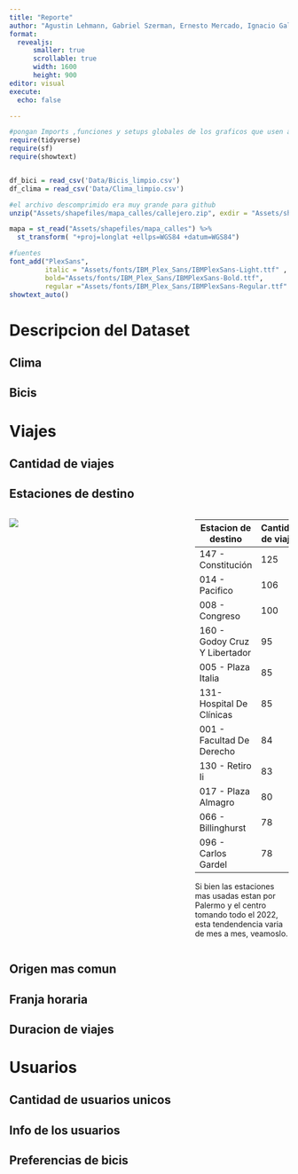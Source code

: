 ---
title: "Reporte"
author: "Agustin Lehmann, Gabriel Szerman, Ernesto Mercado, Ignacio Gallego"
format: 
  revealjs:
      smaller: true
      scrollable: true
      width: 1600
      height: 900
editor: visual
execute:
  echo: false

---

```{r prep, message=FALSE, include=FALSE}
#pongan Imports ,funciones y setups globales de los graficos que usen aca
require(tidyverse)
require(sf)
require(showtext)


df_bici = read_csv('Data/Bicis_limpio.csv')
df_clima = read_csv('Data/Clima_limpio.csv')

#el archivo descomprimido era muy grande para github
unzip("Assets/shapefiles/mapa_calles/callejero.zip", exdir = "Assets/shapefiles/mapa_calles")

mapa = st_read("Assets/shapefiles/mapa_calles") %>% 
  st_transform( "+proj=longlat +ellps=WGS84 +datum=WGS84")

#fuentes
font_add("PlexSans",
         italic = "Assets/fonts/IBM_Plex_Sans/IBMPlexSans-Light.ttf" ,
         bold="Assets/fonts/IBM_Plex_Sans/IBMPlexSans-Bold.ttf",
         regular ="Assets/fonts/IBM_Plex_Sans/IBMPlexSans-Regular.ttf" )
showtext_auto()
```

# Descripcion del Dataset

## Clima

## Bicis

# Viajes

## Cantidad de viajes

## Estaciones de destino
:::: {.columns}

::: {.column width="65%"}
![](Assets/img/Estaciones destino Año.png)
:::

::: {.column width="35%"  .smaller}
| Estacion de destino          |Cantidad de viajes |
|-----------------------------------|---------|
| 147 - Constitución               | 125     |
| 014 - Pacifico                   | 106     |
| 008 - Congreso                   | 100     |
| 160 - Godoy Cruz Y Libertador    | 95      |
| 005 - Plaza Italia               | 85      |
| 131- Hospital De Clínicas        | 85      |
| 001 - Facultad De Derecho        | 84      |
| 130 - Retiro Ii                  | 83      |
| 017 - Plaza Almagro              | 80      |
| 066 - Billinghurst               | 78      |
| 096 - Carlos Gardel              | 78      |



Si bien las estaciones mas usadas estan por Palermo y el centro tomando 
todo el 2022,
esta tendendencia varia de mes a mes, veamoslo.
:::

::::

## Origen mas comun

## Franja horaria

## Duracion de viajes

# Usuarios

## Cantidad de usuarios unicos

## Info de los usuarios

## Preferencias de bicis
